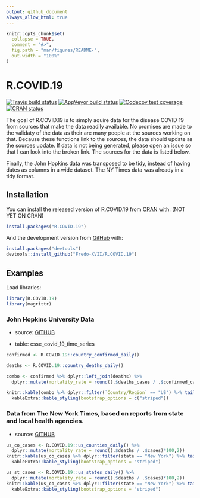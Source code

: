 ---
output: github_document
always_allow_html: true
---

<!-- README.md is generated from README.Rmd. Please edit that file -->

```{r, include = FALSE}
knitr::opts_chunk$set(
  collapse = TRUE,
  comment = "#>",
  fig.path = "man/figures/README-",
  out.width = "100%"
)
```

# R.COVID.19

<!-- badges: start -->
[![Travis build status](https://travis-ci.org/Fredo-XVII/R.COVID.19.svg?branch=master)](https://travis-ci.org/Fredo-XVII/R.COVID.19)
[![AppVeyor build status](https://ci.appveyor.com/api/projects/status/github/Fredo-XVII/R.COVID.19?branch=master&svg=true)](https://ci.appveyor.com/project/Fredo-XVII/R.COVID.19)
[![Codecov test coverage](https://codecov.io/gh/Fredo-XVII/R.COVID.19/branch/master/graph/badge.svg)](https://codecov.io/gh/Fredo-XVII/R.COVID.19?branch=master)
[![CRAN status](https://www.r-pkg.org/badges/version/R.COVID.19)](https://CRAN.R-project.org/package=R.COVID.19)
<!-- badges: end -->

The goal of R.COVID.19 is to simply aquire data for the disease COVID 19 from sources that make the data readily available. No promises are made to the validaty of the data as their are many people at the sources working on that. Because these functions link to the sources, the data should update as the sources update. If data is not being generated, please open an issue so that I can look into the broken link.  The sources for the data is listed below.

Finally, the John Hopkins data was transposed to be tidy, instead of having dates as columns in a wide dataset.  The NY Times data was already in a tidy format.

## Installation

You can install the released version of R.COVID.19 from [CRAN](https://CRAN.R-project.org) with: (NOT YET ON CRAN)

```{r, eval=FALSE}
install.packages("R.COVID.19")
```

And the development version from [GitHub](https://github.com/) with:

```{r, eval=FALSE}
install.packages("devtools")
devtools::install_github("Fredo-XVII/R.COVID.19")
```

## Examples
Load libraries:
```{r libraries}
library(R.COVID.19)
library(magrittr)
```


### John Hopkins University Data
  - source: [GITHUB](https://github.com/CSSEGISandData/COVID-19)
  
  - table: csse_covid_19_time_series
  
```{r John_Hopkins_Data}
confirmed <- R.COVID.19::country_confirmed_daily()

deaths <- R.COVID.19::country_deaths_daily()

combo <- confirmed %>% dplyr::left_join(deaths) %>% 
  dplyr::mutate(mortality_rate = round((.$deaths_cases / .$confirmed_cases)*100,2))

knitr::kable(combo %>% dplyr::filter(`Country/Region` == "US") %>% tail(10), format = "html") %>% 
  kableExtra::kable_styling(bootstrap_options = c("striped"))
```


### Data from The New York Times, based on reports from state and local health agencies.

  - source: [GITHUB](https://github.com/nytimes/covid-19-data)
  
```{r NY_Times_Data_Counties}
us_co_cases <- R.COVID.19::us_counties_daily() %>% 
  dplyr::mutate(mortality_rate = round((.$deaths / .$cases)*100,2))
knitr::kable(us_co_cases %>% dplyr::filter(state == "New York") %>% tail(10), format = "html") %>% 
  kableExtra::kable_styling(bootstrap_options = "striped")
```

```{r}
us_st_cases <- R.COVID.19::us_states_daily() %>% 
  dplyr::mutate(mortality_rate = round((.$deaths / .$cases)*100,2))
knitr::kable(us_co_cases %>% dplyr::filter(state == "New York") %>% tail(10), format = "html") %>% 
  kableExtra::kable_styling(bootstrap_options = "striped")
```

